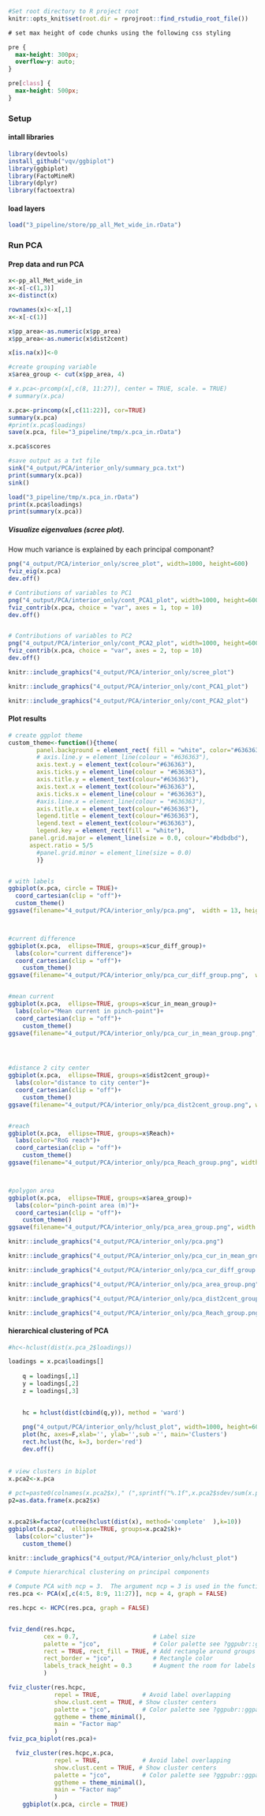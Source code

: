 
```r
#Set root directory to R project root
knitr::opts_knit$set(root.dir = rprojroot::find_rstudio_root_file())
```


```css
# set max height of code chunks using the following css styling

pre {
  max-height: 300px;
  overflow-y: auto;
}

pre[class] {
  max-height: 500px;
}
```

### Setup {-}

#### intall libraries {-}
```r
library(devtools)
install_github("vqv/ggbiplot")
library(ggbiplot)
library(FactoMineR)
library(dplyr)
library(factoextra)
```



#### load layers {-}
```r
load("3_pipeline/store/pp_all_Met_wide_in.rData")
```


### Run PCA {-}

#### Prep data and run PCA {-}

```r
x<-pp_all_Met_wide_in
x<-x[-c(1,3)]
x<-distinct(x)

rownames(x)<-x[,1]
x<-x[-c(1)]

x$pp_area<-as.numeric(x$pp_area)
x$pp_area<-as.numeric(x$dist2cent)

x[is.na(x)]<-0

#create grouping variable
x$area_group <- cut(x$pp_area, 4)

# x.pca<-prcomp(x[,c(8, 11:27)], center = TRUE, scale. = TRUE)
# summary(x.pca)

x.pca<-princomp(x[,c(11:22)], cor=TRUE)
summary(x.pca)
#print(x.pca$loadings)
save(x.pca, file="3_pipeline/tmp/x.pca_in.rData")

x.pca$scores

#save output as a txt file
sink("4_output/PCA/interior_only/summary_pca.txt")
print(summary(x.pca))
sink()

```

```r

load("3_pipeline/tmp/x.pca_in.rData")
print(x.pca$loadings)
print(summary(x.pca))

```


##### Visualize eigenvalues (scree plot). {-}

How much variance is explained by each principal componant?

```r
png("4_output/PCA/interior_only/scree_plot", width=1000, height=600)
fviz_eig(x.pca)
dev.off()

# Contributions of variables to PC1
png("4_output/PCA/interior_only/cont_PCA1_plot", width=1000, height=600)
fviz_contrib(x.pca, choice = "var", axes = 1, top = 10)
dev.off()


# Contributions of variables to PC2
png("4_output/PCA/interior_only/cont_PCA2_plot", width=1000, height=600)
fviz_contrib(x.pca, choice = "var", axes = 2, top = 10)
dev.off()

```

```r
knitr::include_graphics("4_output/PCA/interior_only/scree_plot")
```


```r
knitr::include_graphics("4_output/PCA/interior_only/cont_PCA1_plot")
```

```r
knitr::include_graphics("4_output/PCA/interior_only/cont_PCA2_plot")
```





#### Plot results {-}

```r

# create ggplot theme
custom_theme<-function(){theme(
        panel.background = element_rect( fill = "white", color="#636363"),
        # axis.line.y = element_line(colour = "#636363"),
        axis.text.y = element_text(colour="#636363"),
        axis.ticks.y = element_line(colour = "#636363"),
        axis.title.y = element_text(colour="#636363"),
        axis.text.x = element_text(colour="#636363"),
        axis.ticks.x = element_line(colour = "#636363"),
        #axis.line.x = element_line(colour = "#636363"),
        axis.title.x = element_text(colour="#636363"),
        legend.title = element_text(colour="#636363"),
        legend.text = element_text(colour="#636363"),
        legend.key = element_rect(fill = "white"),
      panel.grid.major = element_line(size = 0.0, colour="#bdbdbd"),
      aspect.ratio = 5/5
        #panel.grid.minor = element_line(size = 0.0)
        )}


# with labels
ggbiplot(x.pca, circle = TRUE)+
  coord_cartesian(clip = "off")+
  custom_theme()
ggsave(filename="4_output/PCA/interior_only/pca.png",  width = 13, height = 10)



#current difference
ggbiplot(x.pca,  ellipse=TRUE, groups=x$cur_diff_group)+
  labs(color="current difference")+
  coord_cartesian(clip = "off")+
    custom_theme()
ggsave(filename="4_output/PCA/interior_only/pca_cur_diff_group.png",  width = 13, height = 10)


#mean current
ggbiplot(x.pca,  ellipse=TRUE, groups=x$cur_in_mean_group)+
  labs(color="Mean current in pinch-point")+
  coord_cartesian(clip = "off")+
    custom_theme()
ggsave(filename="4_output/PCA/interior_only/pca_cur_in_mean_group.png", width = 13, height = 10)




#distance 2 city center
ggbiplot(x.pca,  ellipse=TRUE, groups=x$dist2cent_group)+
  labs(color="distance to city center")+
  coord_cartesian(clip = "off")+
    custom_theme()
ggsave(filename="4_output/PCA/interior_only/pca_dist2cent_group.png", width = 13, height = 10)


#reach
ggbiplot(x.pca,  ellipse=TRUE, groups=x$Reach)+
  labs(color="RoG reach")+
  coord_cartesian(clip = "off")+
    custom_theme()
ggsave(filename="4_output/PCA/interior_only/pca_Reach_group.png", width = 13, height = 10)



#polygon area
ggbiplot(x.pca,  ellipse=TRUE, groups=x$area_group)+
  labs(color="pinch-point area (m)")+
  coord_cartesian(clip = "off")+
    custom_theme()
ggsave(filename="4_output/PCA/interior_only/pca_area_group.png", width = 13, height = 10)

```




```r
knitr::include_graphics("4_output/PCA/interior_only/pca.png")
```




```r
knitr::include_graphics("4_output/PCA/interior_only/pca_cur_in_mean_group.png")
```



```r
knitr::include_graphics("4_output/PCA/interior_only/pca_cur_diff_group.png")
```


```r
knitr::include_graphics("4_output/PCA/interior_only/pca_area_group.png")
```



```r
knitr::include_graphics("4_output/PCA/interior_only/pca_dist2cent_group.png")
```



```r
knitr::include_graphics("4_output/PCA/interior_only/pca_Reach_group.png")
```



#### hierarchical clustering of PCA {-}

```r

#hc<-hclust(dist(x.pca_2$loadings))

loadings = x.pca$loadings[]
    
    q = loadings[,1]
    y = loadings[,2]
    z = loadings[,3]    

    
    hc = hclust(dist(cbind(q,y)), method = 'ward')
    
    png("4_output/PCA/interior_only/hclust_plot", width=1000, height=600)
    plot(hc, axes=F,xlab='', ylab='',sub ='', main='Clusters')
    rect.hclust(hc, k=3, border='red')
    dev.off()
   
    
# view clusters in biplot
x.pca2<-x.pca    
  
# pct=paste0(colnames(x.pca2$x)," (",sprintf("%.1f",x.pca2$sdev/sum(x.pca2$sdev)*100),"%)")
p2=as.data.frame(x.pca2$x)    


x.pca2$k=factor(cutree(hclust(dist(x), method='complete'  ),k=10))
ggbiplot(x.pca2,  ellipse=TRUE, groups=x.pca2$k)+
  labs(color="cluster")+
    custom_theme()

```


```r
knitr::include_graphics("4_output/PCA/interior_only/hclust_plot")
```







```r
# Compute hierarchical clustering on principal components

# Compute PCA with ncp = 3.  The argument ncp = 3 is used in the function PCA() to keep only the first three principal components.
res.pca <- PCA(x[,c(4:5, 8:9, 11:27)], ncp = 4, graph = FALSE)

res.hcpc <- HCPC(res.pca, graph = FALSE)


fviz_dend(res.hcpc, 
          cex = 0.7,                     # Label size
          palette = "jco",               # Color palette see ?ggpubr::ggpar
          rect = TRUE, rect_fill = TRUE, # Add rectangle around groups
          rect_border = "jco",           # Rectangle color
          labels_track_height = 0.3      # Augment the room for labels
          )

fviz_cluster(res.hcpc,
             repel = TRUE,            # Avoid label overlapping
             show.clust.cent = TRUE, # Show cluster centers
             palette = "jco",         # Color palette see ?ggpubr::ggpar
             ggtheme = theme_minimal(),
             main = "Factor map"
             )
fviz_pca_biplot(res.pca)+

  fviz_cluster(res.hcpc,x.pca,
             repel = TRUE,            # Avoid label overlapping
             show.clust.cent = TRUE, # Show cluster centers
             palette = "jco",         # Color palette see ?ggpubr::ggpar
             ggtheme = theme_minimal(),
             main = "Factor map"
             )
    ggbiplot(x.pca, circle = TRUE)
```



